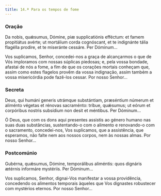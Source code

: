 ```yaml
---
title: 14.ª Para os tempos de fome
---
```


### Oração

<div class="side-by-side not-content">

Da nobis, quǽsumus, Dómine, piæ supplicatiónis efféctum: et famem propitiátus avérte; ut mortálium corda cognóscant, et te indignánte tália flagélla prodíre, et te miseránte cessáre. Per Dóminum...

Vos suplicamos, Senhor, concedei-nos a graça de alcançarmos o que de Vós imploramos com nossas súplicas piedosas; e, pela vossa bondade, afastai de nós a fome, a fim de que os corações mortais conheçam que, assim como estes flagelos provêm da vossa indignação, assim também a vossa misericórdia pode fazê-los cessar. Por nosso Senhor...

</div>

### Secreta

<div class="side-by-side not-content">

Deus, qui humáni generis utrámque substántiam, præséntium númerum et aliménto végetas et rénovas sacraménto: tríbue, quǽsumus; ut eórum et corpóribus nostris subsídium non desit et méntibus. Per Dóminum...

Ó Deus, que com os dons aqui presentes assistis ao género humano nas suas duas substâncias, sustentando-o com o alimento e renovando-o com o sacramento, concedei-nos, Vos suplicamos, que a assistência, que esperamos, não falte nem aos nossos corpos, nem às nossas almas. Por nosso Senhor...

</div>

### Postcomúnio

<div class="side-by-side not-content">

Gubérna, quǽsumus, Dómine, temporálibus aliméntis: quos dignáris ætérnis informáre mystériis. Per Dóminum...

Vos suplicamos, Senhor, dignai-Vos manifestar a vossa providência, concedendo os alimentos temporais àqueles que Vos dignastes robustecer com mystérios eternos. Por nosso Senhor...

</div>
